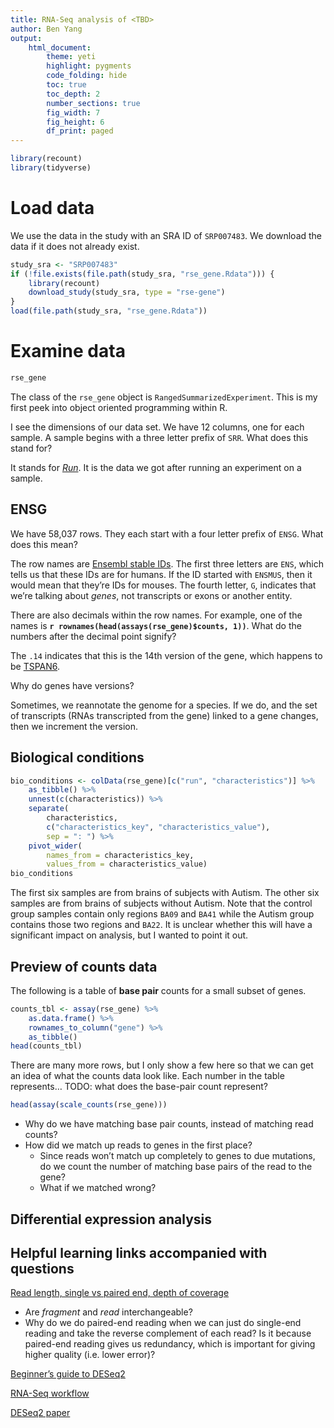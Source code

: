 ```yaml
---
title: RNA-Seq analysis of <TBD>
author: Ben Yang
output:
    html_document:
        theme: yeti
        highlight: pygments
        code_folding: hide
        toc: true
        toc_depth: 2
        number_sections: true
        fig_width: 7
        fig_height: 6
        df_print: paged
---
```


```r
library(recount)
library(tidyverse)
```

# Load data

We use the data in the study with an SRA ID of `SRP007483`. We download the data
if it does not already exist.

```r
study_sra <- "SRP007483"
if (!file.exists(file.path(study_sra, "rse_gene.Rdata"))) {
    library(recount)
    download_study(study_sra, type = "rse-gene")
}
load(file.path(study_sra, "rse_gene.Rdata"))
```

# Examine data

```r
rse_gene
```

The class of the `rse_gene` object is `RangedSummarizedExperiment`. This is my
first peek into object oriented programming within R.

I see the dimensions of our data set. We have 12 columns, one for each sample. A
sample begins with a three letter prefix of `SRR`. What does this stand for?

It stands for [_Run_][1]. It is the data we got after running an experiment on a
sample.

## ENSG

We have 58,037 rows. They each start with a four letter prefix of `ENSG`. What
does this mean?

The row names are [Ensembl stable IDs][2]. The first three letters are `ENS`,
which tells us that these IDs are for humans. If the ID started with `ENSMUS`,
then it would mean that they're IDs for mouses. The fourth letter, `G`,
indicates that we're talking about _genes_, not transcripts or exons or another
entity.

There are also decimals within the row names. For example, one of the names is
__`r rownames(head(assays(rse_gene)$counts, 1))`__. What do the numbers after
the decimal point signify?

The `.14` indicates that this is the 14th version of the gene, which happens to
be [TSPAN6][3].

Why do genes have versions?

Sometimes, we reannotate the genome for a species. If we do, and the set of
transcripts (RNAs transcripted from the gene) linked to a gene changes, then we
increment the version.

## Biological conditions

```r
bio_conditions <- colData(rse_gene)[c("run", "characteristics")] %>%
    as_tibble() %>%
    unnest(c(characteristics)) %>%
    separate(
        characteristics,
        c("characteristics_key", "characteristics_value"),
        sep = ": ") %>%
    pivot_wider(
        names_from = characteristics_key,
        values_from = characteristics_value)
bio_conditions
```

The first six samples are from brains of subjects with Autism. The other six
samples are from brains of subjects without Autism. Note that the control group
samples contain only regions `BA09` and `BA41` while the Autism group contains
those two regions and `BA22`. It is unclear whether this will have a significant
impact on analysis, but I wanted to point it out.

## Preview of counts data

The following is a table of __base pair__ counts for a small subset of genes.

```r
counts_tbl <- assay(rse_gene) %>%
    as.data.frame() %>%
    rownames_to_column("gene") %>%
    as_tibble()
head(counts_tbl)
```

There are many more rows, but I only show a few here so that we can get an idea
of what the counts data look like. Each number in the table represents... TODO:
what does the base-pair count represent?

```r
head(assay(scale_counts(rse_gene)))
```

- Why do we have matching base pair counts, instead of matching read counts?
- How did we match up reads to genes in the first place?
    - Since reads won't match up completely to genes to due mutations, do we count
      the number of matching base pairs of the read to the gene?
    - What if we matched wrong?


## Differential expression analysis



[1]: https://linsalrob.github.io/ComputationalGenomicsManual/Databases/SRA.html
[2]: http://useast.ensembl.org/info/genome/stable_ids/index.html
[3]: http://useast.ensembl.org/Homo_sapiens/Gene/Summary?db=core;g=ENSG00000000003;r=X:100627108-100639991

## Helpful learning links accompanied with questions

[Read length, single vs paired end, depth of coverage](https://systemsbiology.columbia.edu/genome-sequencing-defining-your-experiment)
 
- Are _fragment_ and _read_ interchangeable?
- Why do we do paired-end reading when we can just do single-end reading and
  take the reverse complement of each read? Is it because paired-end reading
  gives us redundancy, which is important for giving higher quality (i.e. lower
  error)?

[Beginner's guide to DESeq2](https://bioc.ism.ac.jp/packages/2.14/bioc/vignettes/DESeq2/inst/doc/beginner.pdf)

[RNA-Seq workflow](https://bioconductor.org/packages/release/workflows/vignettes/rnaseqGene/inst/doc/rnaseqGene.html#introduction)

[DESeq2 paper](https://genomebiology.biomedcentral.com/articles/10.1186/s13059-014-0550-8)
